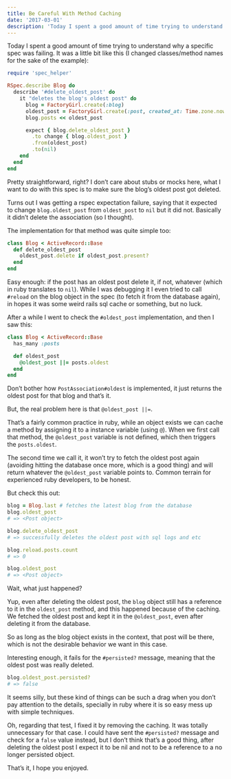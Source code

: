 ```yaml
---
title: Be Careful With Method Caching
date: '2017-03-01'
description: 'Today I spent a good amount of time trying to understand why a specific spec was failing.'
---
```


Today I spent a good amount of time trying to understand why a specific spec was failing. It was a little bit like this (I changed classes/method names for the sake of the example):

```ruby
require 'spec_helper'

RSpec.describe Blog do
  describe '#delete_oldest_post' do
    it "deletes the blog's oldest post" do
      blog = FactoryGirl.create(:blog)
      oldest_post = FactoryGirl.create(:post, created_at: Time.zone.now - 1.year)
      blog.posts << oldest_post

      expect { blog.delete_oldest_post }
        .to change { blog.oldest_post }
        .from(oldest_post)
        .to(nil)
    end
  end
end
```

Pretty straightforward, right? I don’t care about stubs or mocks here, what I want to do with this spec is to make sure the blog’s oldest post got deleted.

Turns out I was getting a rspec expectation failure, saying that it expected to change `blog.oldest_post` from `oldest_post` to `nil` but it did not. Basically it didn’t delete the association (so I thought).

The implementation for that method was quite simple too:

```ruby
class Blog < ActiveRecord::Base
  def delete_oldest_post
    oldest_post.delete if oldest_post.present?
  end
end
```

Easy enough: if the post has an oldest post delete it, if not, whatever (which in ruby translates to `nil`). While I was debugging it I even tried to call `#reload` on the blog object in the spec (to fetch it from the database again), in hopes it was some weird rails sql cache or something, but no luck.

After a while I went to check the `#oldest_post` implementation, and then I saw this:

```ruby
class Blog < ActiveRecord::Base
  has_many :posts

  def oldest_post
    @oldest_post ||= posts.oldest
  end
end
```

Don’t bother how `PostAssociation#oldest` is implemented, it just returns the oldest post for that blog and that’s it.

But, the real problem here is that `@oldest_post ||=`.

That’s a fairly common practice in ruby, while an object exists we can cache a method by assigning it to a instance variable (using `@`). When we first call that method, the `@oldest_post` variable is not defined, which then triggers the `posts.oldest`.

The second time we call it, it won’t try to fetch the oldest post again (avoiding hitting the database once more, which is a good thing) and will return whatever the `@oldest_post` variable points to. Common terrain for experienced ruby developers, to be honest.

But check this out:

```ruby
blog = Blog.last # fetches the latest blog from the database
blog.oldest_post
# => <Post object>

blog.delete_oldest_post
# => successfully deletes the oldest post with sql logs and etc

blog.reload.posts.count
# => 0

blog.oldest_post
# => <Post object>
```

Wait, what just happened?

Yup, even after deleting the oldest post, the `blog` object still has a reference to it in the `oldest_post` method, and this happened because of the caching. We fetched the oldest post and kept it in the `@oldest_post`, even after deleting it from the database.

So as long as the blog object exists in the context, that post will be there, which is not the desirable behavior we want in this case.

Interesting enough, it fails for the `#persisted?` message, meaning that the oldest post was really deleted.

```ruby
blog.oldest_post.persisted?
# => false
```

It seems silly, but these kind of things can be such a drag when you don’t pay attention to the details, specially in ruby where it is so easy mess up with simple techniques.

Oh, regarding that test, I fixed it by removing the caching. It was totally unnecessary for that case. I could have sent the `#persisted?` message and check for a `false` value instead, but I don’t think that’s a good thing, after deleting the oldest post I expect it to be nil and not to be a reference to a no longer persisted object.

That’s it, I hope you enjoyed.
